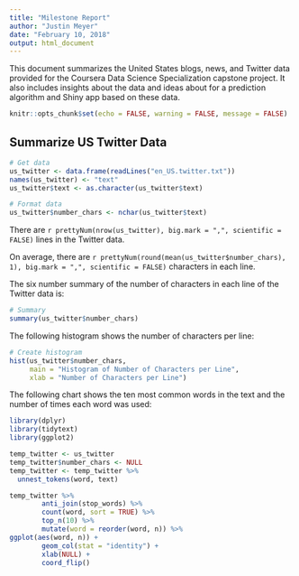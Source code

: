 ```yaml
---
title: "Milestone Report"
author: "Justin Meyer"
date: "February 10, 2018"
output: html_document
---
```


This document summarizes the United States blogs, news, and Twitter data provided for the Coursera Data Science Specialization capstone project. It also includes insights about the data and ideas about for a prediction algorithm and Shiny app based on these data.

```r
knitr::opts_chunk$set(echo = FALSE, warning = FALSE, message = FALSE)
```

## Summarize US Twitter Data

```r

# Get data
us_twitter <- data.frame(readLines("en_US.twitter.txt"))
names(us_twitter) <- "text"
us_twitter$text <- as.character(us_twitter$text)

# Format data
us_twitter$number_chars <- nchar(us_twitter$text)

```

There are `r prettyNum(nrow(us_twitter), big.mark = ",", scientific = FALSE)` lines in the Twitter data.

On average, there are `r prettyNum(round(mean(us_twitter$number_chars), 1), big.mark = ",", scientific = FALSE)` characters in each line.

The six number summary of the number of characters in each line of the Twitter data is:
```r

# Summary
summary(us_twitter$number_chars)

```

The following histogram shows the number of characters per line:
```r

# Create histogram
hist(us_twitter$number_chars, 
     main = "Histogram of Number of Characters per Line",
     xlab = "Number of Characters per Line")

```

The following chart shows the ten most common words in the text and the number of times each word was used:

```r

library(dplyr)
library(tidytext)
library(ggplot2)

temp_twitter <- us_twitter
temp_twitter$number_chars <- NULL
temp_twitter <- temp_twitter %>%
  unnest_tokens(word, text)

temp_twitter %>%
        anti_join(stop_words) %>%
        count(word, sort = TRUE) %>%
        top_n(10) %>%
        mutate(word = reorder(word, n)) %>%
ggplot(aes(word, n)) + 
        geom_col(stat = "identity") + 
        xlab(NULL) + 
        coord_flip()

```